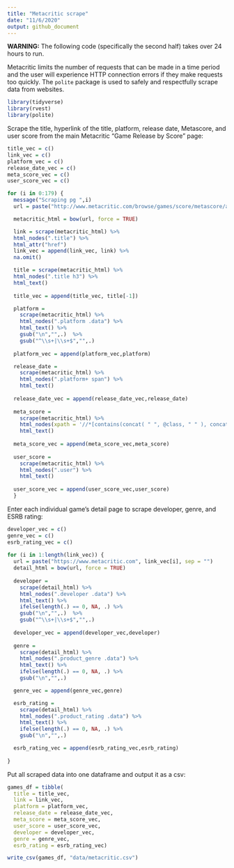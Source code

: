 ```yaml
---
title: "Metacritic scrape"
date: "11/6/2020"
output: github_document
---
```


**WARNING:** The following code (specifically the second half) takes over 24 hours to run.

Metacritic limits the number of requests that can be made in a time period and the user will experience HTTP connection errors if they make requests too quickly. The `polite` package is used to safely and respectfully scrape data from websites.

```r
library(tidyverse)
library(rvest)
library(polite)
```

Scrape the title, hyperlink of the title, platform, release date, Metascore, and user score from the main Metacritic "Game Release by Score" page:

```r
title_vec = c()
link_vec = c()
platform_vec = c()
release_date_vec = c()
meta_score_vec = c()
user_score_vec = c()

for (i in 0:179) {
  message("Scraping pg ",i)
  url = paste("http://www.metacritic.com/browse/games/score/metascore/all/psvita/filtered?view=detailed&page=", i, sep = "")

  metacritic_html = bow(url, force = TRUE)

  link = scrape(metacritic_html) %>% 
  html_nodes(".title") %>% 
  html_attr("href")
  link_vec = append(link_vec, link) %>% 
  na.omit()

  title = scrape(metacritic_html) %>% 
  html_nodes(".title h3") %>% 
  html_text() 
  
  title_vec = append(title_vec, title[-1])

  platform = 
    scrape(metacritic_html) %>% 
    html_nodes(".platform .data") %>% 
    html_text() %>% 
    gsub("\n","",.)  %>% 
    gsub("^\\s+|\\s+$","",.) 
  
  platform_vec = append(platform_vec,platform)

  release_date = 
    scrape(metacritic_html) %>% 
    html_nodes(".platform+ span") %>% 
    html_text()
  
  release_date_vec = append(release_date_vec,release_date)
  
  meta_score = 
    scrape(metacritic_html) %>% 
    html_nodes(xpath = '//*[contains(concat( " ", @class, " " ), concat( " ", "clamp-metascore", " " ))]//*[contains(concat( " ", @class, " " ), concat( " ", "positive", " " ))]|//*[contains(concat( " ", @class, " " ), concat( " ", "clamp-metascore", " " ))]//*[contains(concat( " ", @class, " " ), concat( " ", "mixed", " " ))]|//*[contains(concat( " ", @class, " " ), concat( " ", "clamp-metascore", " " ))]//*[contains(concat( " ", @class, " " ), concat( " ", "negative", " " ))]') %>% 
    html_text() 
  
  meta_score_vec = append(meta_score_vec,meta_score)
  
  user_score = 
    scrape(metacritic_html) %>% 
    html_nodes(".user") %>% 
    html_text()
  
  user_score_vec = append(user_score_vec,user_score)
  }

```


Enter each individual game's detail page to scrape developer, genre, and ESRB rating:

```r
developer_vec = c()
genre_vec = c()
esrb_rating_vec = c()
 
for (i in 1:length(link_vec)) {
  url = paste("https://www.metacritic.com", link_vec[i], sep = "")
  detail_html = bow(url, force = TRUE)
    
  developer = 
    scrape(detail_html) %>% 
    html_nodes(".developer .data") %>% 
    html_text() %>%       
    ifelse(length(.) == 0, NA, .) %>% 
    gsub("\n","",.)  %>% 
    gsub("^\\s+|\\s+$","",.)
    
  developer_vec = append(developer_vec,developer)
    
  genre = 
    scrape(detail_html) %>% 
    html_nodes(".product_genre .data") %>% 
    html_text() %>% 
    ifelse(length(.) == 0, NA, .) %>% 
    gsub("\n","",.)

  genre_vec = append(genre_vec,genre)

  esrb_rating = 
    scrape(detail_html) %>% 
    html_nodes(".product_rating .data") %>% 
    html_text() %>% 
    ifelse(length(.) == 0, NA, .) %>% 
    gsub("\n","",.)

  esrb_rating_vec = append(esrb_rating_vec,esrb_rating)
  
}
```


Put all scraped data into one dataframe and output it as a csv:

```r
games_df = tibble(
  title = title_vec,
  link = link_vec,
  platform = platform_vec,
  release_date = release_date_vec,
  meta_score = meta_score_vec,
  user_score = user_score_vec,
  developer = developer_vec,
  genre = genre_vec,
  esrb_rating = esrb_rating_vec)

write_csv(games_df, "data/metacritic.csv")
```

